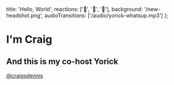   title: 'Hello, World',
  reactions: ['🍅', '🧡', '👋'],
  background: '/new-headshot.png',
  audioTransitions: ['/audio/yorick-whatsup.mp3']
};

# I'm Craig

## And this is my co-host Yorick

[@craigsdennis](https://x.com/craigsdennis)
